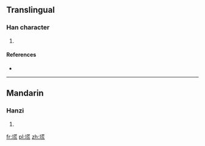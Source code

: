 ==Translingual==

===Han character===
{{Han char|rn=32|rad=土|as=10|sn=13|four=|canj=土廿卜山 (GTYU)}}

# {{defn|Han|sort=土10}}

====References====
* {{Han ref|kx=0236.341|hdz=10461.010|uh=5843|ud=22595}}

----

==Mandarin==

===Hanzi===
{{cmn-hanzi|pin=[[huāng]] ([[huang1]]), [[xì]] ([[xi4]])|wg=huang<sup>1</sup>, hsi<sup>4</sup>}}

# {{defn|lang=cmn|sort=土10}}

[[fr:塃]]
[[pl:塃]]
[[zh:塃]]